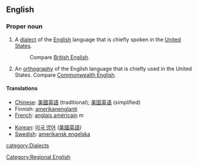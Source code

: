 ==English==
{{wikipedia}}
===Proper noun===
{{en-proper noun|sg=[[American]] [[English]]}}
# A [[dialect]] of the [[English]] language that is chiefly spoken in the [[United States]].
#: Compare [[British English]].
# An [[orthography]] of the English language that is chiefly used in the United States.  Compare [[Commonwealth English]].

====Translations====
{{top}}
*[[Chinese]]: [[美國英語]] (traditional); [[美国英语]] (simplified)
*Finnish: [[amerikanenglanti]]
*[[French]]: [[anglais américain]] ''m''
{{mid}}
*[[Korean]]: [[미국 영어]] ([[美國英語]])
*[[Swedish]]: [[amerikansk engelska]]
{{bottom}}

[[Category:Regional English]]
[[category:Dialects]]